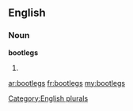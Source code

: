 ==English==

===Noun===
'''bootlegs'''

# {{plural of|[[bootleg]]}}

[[Category:English plurals]]

[[ar:bootlegs]]
[[fr:bootlegs]]
[[my:bootlegs]]